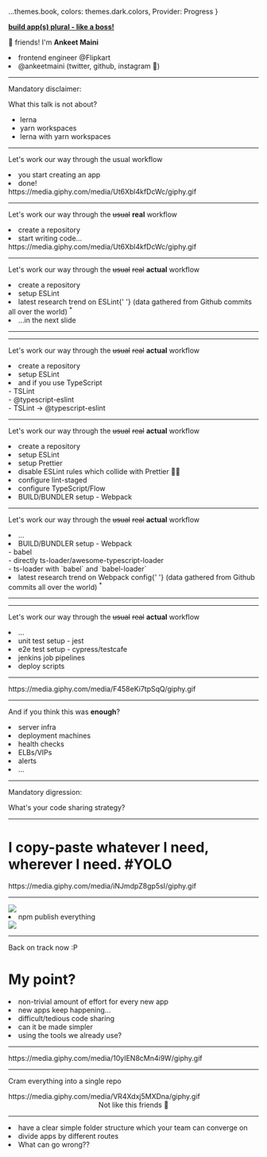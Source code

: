 

  ...themes.book,
  colors: themes.dark.colors,
  Provider: Progress
}

[**build app(s) plural - like a boss!**]()

👋 friends! I'm <Text>**Ankeet Maini**</Text>

<Appear>
  <li>frontend engineer @Flipkart</li>
  <li>
    <Text>@ankeetmaini</Text> (twitter, github, instagram 🤭)
  </li>
</Appear>

---

Mandatory disclaimer:

<Text>What this talk is not about?</Text>
<ul>
  <Appear>
    <li>lerna</li>
    <li>yarn workspaces</li>
    <li>lerna with yarn workspaces</li>
  </Appear>
</ul>

---

Let's work our way through the usual workflow

<Appear>
  <li>you start creating an app</li>
  <li>done!</li>
  <div>
    <Giphy>https://media.giphy.com/media/Ut6Xbl4kfDcWc/giphy.gif</Giphy>
  </div>
</Appear>

---

Let's work our way through the ~~usual~~ **<Text>real</Text>** workflow

<Appear>
  <li>create a repository</li>
  <li>start writing code...</li>
  <div>
    <Giphy>https://media.giphy.com/media/Ut6Xbl4kfDcWc/giphy.gif</Giphy>
  </div>
</Appear>

---

Let's work our way through the ~~usual~~ ~~real~~ **<Text>actual</Text>** workflow

<li>create a repository</li>
<Appear>
  <li>setup ESLint</li>
  <li>
    latest research trend on ESLint{' '}
    <Text>(data gathered from Github commits all over the world)</Text>
    <sup>*</sup>
  </li>
  <li>...in the next slide</li>
</Appear>

---

<FullScreenCode>
  <Graph
    height={800}
    leftText="time taken"
    loser="entire app code"
    winner="ESLint"
    loserHeight={150}
    winnerHeight={830}
  />
</FullScreenCode>

---

Let's work our way through the ~~usual~~ ~~real~~ **<Text>actual</Text>** workflow

<li>create a repository</li>
<li>setup ESLint</li>
<Appear>
  <li>and if you use TypeScript</li>
  <div>
    <div style={{ marginLeft: 100 }}>- TSLint</div>
  </div>
  <div>
    <div style={{ marginLeft: 100 }}>- @typescript-eslint</div>
  </div>
  <div>
    <div style={{ marginLeft: 100 }}>- TSLint -> @typescript-eslint</div>
  </div>
</Appear>

---

Let's work our way through the ~~usual~~ ~~real~~ **<Text>actual</Text>** workflow

<li>create a repository</li>
<li>setup ESLint</li>
<Appear>
  <li>setup Prettier</li>
  <li>disable ESLint rules which collide with Prettier 🤣🤣</li>
  <li>configure lint-staged</li>
  <li>configure TypeScript/Flow</li>
  <li>BUILD/BUNDLER setup - Webpack</li>
</Appear>

---

Let's work our way through the ~~usual~~ ~~real~~ **<Text>actual</Text>** workflow

<li>...</li>
<li>BUILD/BUNDLER setup - Webpack</li>
<Appear>
  <div>
    <div style={{ marginLeft: 100 }}>- babel</div>
  </div>
  <div>
    <div style={{ marginLeft: 100 }}>
      - directly ts-loader/awesome-typescript-loader
    </div>
  </div>
  <div>
    <div style={{ marginLeft: 100 }}>
      - ts-loader with `babel` and `babel-loader`
    </div>
  </div>
  <li>
    latest research trend on Webpack config{' '}
    <Text>(data gathered from Github commits all over the world)</Text>
    <sup>*</sup>
  </li>
</Appear>

---

<FullScreenCode>
  <Graph
    height={800}
    leftText="complexity"
    loser="quantum physics"
    winner="Webpack configs"
    loserHeight={350}
    winnerHeight={830}
  />
</FullScreenCode>

---

Let's work our way through the ~~usual~~ ~~real~~ **<Text>actual</Text>** workflow

<li>...</li>
<Appear>
  <li>unit test setup - jest</li>
  <li>e2e test setup - cypress/testcafe</li>
  <li>jenkins job pipelines</li>
  <li>deploy scripts</li>
</Appear>

---

<div style={{ margin: -80 }}><Giphy>https://media.giphy.com/media/F458eKi7tpSqQ/giphy.gif</Giphy></div>

---

And if you think this was <Text>**enough**</Text>?

<Appear>
  <li>server infra</li>
  <li>deployment machines</li>
  <li>health checks</li>
  <li>ELBs/VIPs</li>
  <li>alerts</li>
  <li>...</li>
</Appear>

---

Mandatory digression:

What's your code sharing strategy?

---
# <Text>I copy-paste whatever I need, wherever I need. #YOLO</Text>

<Appear>
  <div>
    <Giphy width={800}>https://media.giphy.com/media/iNJmdpZ8gp5sI/giphy.gif</Giphy>
  </div>
</Appear>

---
<div><img style={{height: 200}} src="https://i.imgur.com/ZigwdOa.png"/></div>

<Appear>
  <li><Text>npm publish everything</Text></li>
  <div><img src="https://i.imgur.com/LwSA6oe.png"/></div>
</Appear>

---

Back on track now :P

# My point?

<Appear>
  <li>non-trivial amount of effort for every new app</li>
  <li>new apps keep happening...</li>
  <li>difficult/tedious code sharing</li>
  <li>can it be made simpler</li>
  <li>using the tools we already use?</li>
</Appear>

---

<div style={{ margin: -180 }}><Giphy>https://media.giphy.com/media/10yIEN8cMn4i9W/giphy.gif</Giphy></div>

---

Cram everything into a single repo
<Appear>  
  <div><Giphy width={800}>https://media.giphy.com/media/VR4Xdxj5MXDna/giphy.gif</Giphy></div>
  <div><Center><Text>Not like this friends 🤪</Text></Center></div>
</Appear>

---

<li>have a clear simple folder structure which your team can converge on</li>
<Appear>
  <li>divide apps by different routes</li>
  <li><Text>What can go wrong??</Text></li>
</Appear> 
